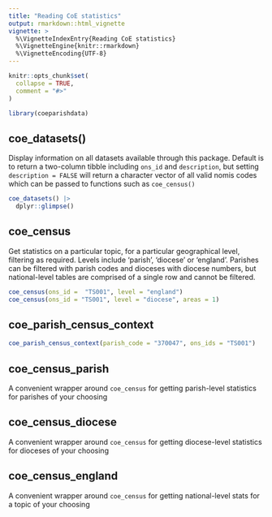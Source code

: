 ```yaml
---
title: "Reading CoE statistics"
output: rmarkdown::html_vignette
vignette: >
  %\VignetteIndexEntry{Reading CoE statistics}
  %\VignetteEngine{knitr::rmarkdown}
  %\VignetteEncoding{UTF-8}
---
```


```r
knitr::opts_chunk$set(
  collapse = TRUE,
  comment = "#>"
)
```

```r
library(coeparishdata)
```

<!-- WARNING - This vignette is generated by {fusen} from dev/flat_reading-coe-statistics.Rmd: do not edit by hand -->

## coe_datasets()

Display information on all datasets available through this package. Default is to return a two-column tibble including `ons_id` and `description`, but setting `description = FALSE` will return a character vector of all valid nomis codes which can be passed to functions such as `coe_census()` 

```r
coe_datasets() |>
  dplyr::glimpse()
```


## coe_census

Get statistics on a particular topic, for a particular geographical level, filtering as required. Levels include 'parish', 'diocese' or 'england'. Parishes can be filtered with parish codes and dioceses with diocese numbers, but national-level tables are comprised of a single row and cannot be filtered.

```r
coe_census(ons_id =  "TS001", level = "england")
coe_census(ons_id = "TS001", level = "diocese", areas = 1)
```



## coe_parish_census_context

```r
coe_parish_census_context(parish_code = "370047", ons_ids = "TS001")
```




## coe_census_parish

A convenient wrapper around `coe_census` for getting parish-level statistics for parishes of your choosing

## coe_census_diocese

A convenient wrapper around `coe_census` for getting diocese-level statistics for dioceses of your choosing


## coe_census_england

A convenient wrapper around `coe_census` for getting national-level stats for a topic of your choosing
